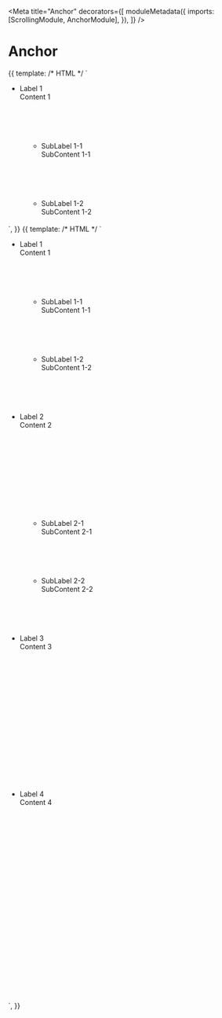 

<Meta
  title="Anchor"
  decorators={[
    moduleMetadata({
      imports: [ScrollingModule, AnchorModule],
    }),
  ]}
/>

# Anchor

<Canvas>
  <Story name="Inner Scroller" height="300px">
    {{
      template: /* HTML */ `
        <div auiAnchor style="max-height:300px; overflow-y:auto">
          <ul class="d-block">
            <li>
              <label auiAnchorLabel id="abc">Label 1</label>
              <div style="height: 100px">Content 1</div>
              <ul class="d-block" style="margin-left: 20px">
                <li>
                  <label auiAnchorLabel level>SubLabel 1-1</label>
                  <div style="height: 100px">SubContent 1-1</div>
                </li>
                <li>
                  <label auiAnchorLabel level>SubLabel 1-2</label>
                  <div style="height: 100px">SubContent 1-2</div>
                </li>
              </ul>
            </li>
            <li>
              <label auiAnchorLabel>Label 2</label>
              <div style="height: 200px">Content 2</div>
              <ul class="d-block" style="margin-left: 20px">
                <li>
                  <label auiAnchorLabel level>SubLabel 2-1</label>
                  <div style="height: 100px">SubContent 2-1</div>
                </li>
                <li>
                  <label auiAnchorLabel level>SubLabel 2-2</label>
                  <div style="height: 100px">SubContent 2-2</div>
                </li>
              </ul>
            </li>
            <li>
              <label auiAnchorLabel>Label 3</label>
              <div style="height: 300px">Content 3</div>
            </li>
            <li>
              <label auiAnchorLabel>Label 4</label>
              <div style="height: 400px">Content 4</div>
            </li>
          </ul>
        </div>
      `,
    }}
  </Story>
</Canvas>

<Canvas>
  <Story name="Window Scroller" height="300px">
    {{
      template: /* HTML */ `
        <div auiAnchor>
          <ul class="d-block">
            <li>
              <label auiAnchorLabel id="abc">Label 1</label>
              <div style="height: 100px">Content 1</div>
              <ul class="d-block" style="margin-left: 20px">
                <li>
                  <label auiAnchorLabel level>SubLabel 1-1</label>
                  <div style="height: 100px">SubContent 1-1</div>
                </li>
                <li>
                  <label auiAnchorLabel level>SubLabel 1-2</label>
                  <div style="height: 100px">SubContent 1-2</div>
                </li>
              </ul>
            </li>
            <li>
              <label auiAnchorLabel>Label 2</label>
              <div style="height: 200px">Content 2</div>
              <ul class="d-block" style="margin-left: 20px">
                <li>
                  <label auiAnchorLabel level>SubLabel 2-1</label>
                  <div style="height: 100px">SubContent 2-1</div>
                </li>
                <li>
                  <label auiAnchorLabel level>SubLabel 2-2</label>
                  <div style="height: 100px">SubContent 2-2</div>
                </li>
              </ul>
            </li>
            <li>
              <label auiAnchorLabel>Label 3</label>
              <div style="height: 300px">Content 3</div>
            </li>
            <li>
              <label auiAnchorLabel>Label 4</label>
              <div style="height: 400px">Content 4</div>
            </li>
          </ul>
        </div>
      `,
    }}
  </Story>
</Canvas>
